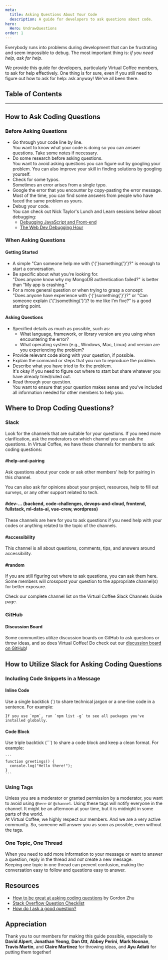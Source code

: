 ```yaml
---
meta:
  title: Asking Questions About Your Code
  description: A guide for developers to ask questions about code.
hero:
  Hero: UndrawQuestions
order: 1
---
```



<TextContainer background="light" showBackToTopLink={false}>

<LeadText>

Everybody runs into problems during development that can be frustrating and seem impossible to debug. The most important thing is: _if you need help, ask for help_.

We provide this guide for developers, particularly Virtual Coffee members, to ask for help effectively. One thing is for sure, even if you still need to figure out how to ask for help: ask anyway! We've all been there.

</LeadText>

</TextContainer>

## Table of Contents

<TextContainer>

---

## How to Ask Coding Questions

### Before Asking Questions

- Go through your code line by line. <br />
  You want to know what your code is doing so you can answer questions. Take some notes if necessary.
- Do some research before asking questions. <br />
  You want to avoid asking questions you can figure out by googling your problem. You can also improve your skill in finding solutions by googling yourself.
- Check for some typos. <br />
  Sometimes an error arises from a single typo.
- Google the error that you encounter by copy-pasting the error message. <br />
  Most of the time, you can find some answers from people who have faced the same problem as yours.
- Debug your code. <br />
  You can check out Nick Taylor's Lunch and Learn sessions below about debugging:
  - [Debugging JavaScript and Front-end](https://www.youtube.com/watch?v=I9A0Pifn0Uw)
  - [The Web Dev Debugging Hour](https://www.youtube.com/watch?v=DWisOco_7Ew&list=PLh9uT23TA65idCyc_orC85RefgY_-fKsG&index=2)

### When Asking Questions

#### Getting Started

- A simple "Can someone help me with {'{'}something{'}'}?" is enough to start a conversation.
- Be specific about what you're looking for. <br />
  "Does anyone know why my MongoDB authentication failed?" is better than "My app is crashing."
- For a more general question or when trying to grasp a concept: <br />
  "Does anyone have experience with {'{'}something{'}'}?" or "Can someone explain {'{'}something{'}'}? to me like I'm five?" is a good starting point.

#### Asking Questions

- Specified details as much as possible, such as:
  - What language, framework, or library version are you using when encountering the error?
  - What operating system (e.g., Windows, Mac, Linux) and version are you experiencing the problem?
- Provide relevant code along with your question, if possible.
- Explain the command or steps that you run to reproduce the problem.
- Describe what you have tried to fix the problem. <br />
  It's okay if you need to figure out where to start but share whatever you have already tried/ruled out.
- Read through your question. <br />
  You want to ensure that your question makes sense and you've included all information needed for other members to help you.

</TextContainer>

<TextContainer>

## Where to Drop Coding Questions?

### Slack

Look for the channels that are suitable for your questions. If you need more clarification, ask the moderators on which channel you can ask the questions. In Virtual Coffee, we have these channels for members to ask coding questions:

#### #help-and-pairing

Ask questions about your code or ask other members' help for pairing in this channel.

You can also ask for opinions about your project, resources, help to fill out surveys, or any other support related to tech.

#### #dev-... (backend, code-challenges, devops-and-cloud, frontend, fullstack, ml-data-ai, vue-crew, wordpress)

These channels are here for you to ask questions if you need help with your codes or anything related to the topic of the channels.

#### #accessibility

This channel is all about questions, comments, tips, and answers around accessibility.

#### #random

If you are still figuring out where to ask questions, you can ask them here. Some members will crosspost your question to the appropriate channel(s) for better exposure.

<LeadText>

Check our complete channel list on the <Link href="/resources/virtual-coffee-handbook/guides-to-virtual-coffee/slack-channels-guide">Virtual Coffee Slack Channels Guide</Link> page.

</LeadText>

### GitHub

#### Discussion Board

Some communities utilize discussion boards on GitHub to ask questions or throw ideas, and so does Virtual Coffee! Do check out our [discussion board on GitHub](https://github.com/Virtual-Coffee/virtualcoffee.io/discussions)!

</TextContainer>

<TextContainer>

## How to Utilize Slack for Asking Coding Questions

### Including Code Snippets in a Message

#### Inline Code

Use a single backtick (`) to share technical jargon or a one-line code in a sentence. For example:

```text
If you use `npm`, run `npm list -g` to see all packages you've installed globally.
```

#### Code Block

Use triple backtick (```) to share a code block and keep a clean format. For example:

````text
```
function greetings() {
  console.log("Hello there!");
}
```
````

### Using Tags

Unless you are a moderator or granted permission by a moderator, you want to avoid using `@here` or `@channel`. Using these tags will notify everyone in the channel. It might be an afternoon at your time, but it is midnight in some parts of the world. <br />
At Virtual Coffee, we highly respect our members. And we are a very active community. So, someone will answer you as soon as possible, even without the tags.

### One Topic, One Thread

When you need to add more information to your message or want to answer a question, reply in the thread and _not_ create a new message. <br />
Keeping one topic in one thread can prevent confusion, making the conversation easy to follow and questions easy to answer.

</TextContainer>

<TextContainer>

## Resources

- [How to be great at asking coding questions](https://medium.com/@gordon_zhu/how-to-be-great-at-asking-questions-e37be04d0603) by Gordon Zhu
- [Stack Overflow Question Checklist](https://codeblog.jonskeet.uk/2012/11/24/stack-overflow-question-checklist/)
- [How do I ask a good question?](https://stackoverflow.com/help/how-to-ask)

</TextContainer>

<TextContainer background="light">

## Appreciation

<LeadText>

Thank you to our members for making this guide possible, especially to **David Alpert**, **Jonathan Yeong**, **Dan Ott**, **Abbey Perini**, **Mark Noonan**, **Travis Martin**, and **Claire Martinez** for throwing ideas, and **Ayu Adiati** for putting them together!

</LeadText>

</TextContainer>
